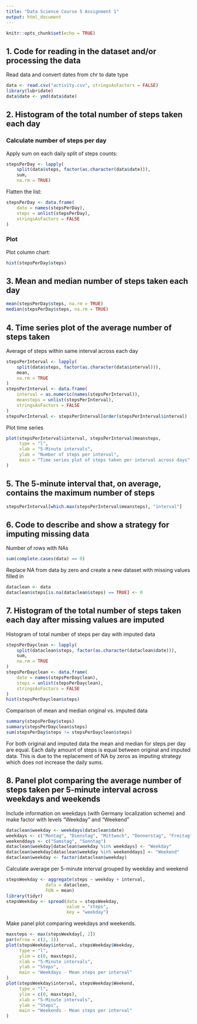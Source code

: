 ```yaml
---
title: "Data Science Course 5 Assignment 1"
output: html_document
---
```


```r
knitr::opts_chunk$set(echo = TRUE)
```

## 1. Code for reading in the dataset and/or processing the data

Read data and convert dates from chr to date type
```r
data <- read.csv("activity.csv", stringsAsFactors = FALSE)
library(lubridate)
data$date <- ymd(data$date)
```

## 2. Histogram of the total number of steps taken each day

### Calculate number of steps per day

Apply sum on each daily split of steps counts:
```r
stepsPerDay <- lapply(
    split(data$steps, factor(as.character(data$date))),
    sum,
    na.rm = TRUE)
```

Flatten the list:
```r
stepsPerDay <- data.frame(
    date = names(stepsPerDay),
    steps = unlist(stepsPerDay),
    stringsAsFactors = FALSE
)
```

### Plot

Plot column chart:
```r
hist(stepsPerDay$steps)
```


## 3. Mean and median number of steps taken each day
```r
mean(stepsPerDay$steps, na.rm = TRUE)
median(stepsPerDay$steps, na.rm = TRUE)
```

## 4. Time series plot of the average number of steps taken

Average of steps within same interval across each day
```r
stepsPerInterval <- lapply(
    split(data$steps, factor(as.character(data$interval))),
    mean,
    na.rm = TRUE
)
stepsPerInterval <- data.frame(
    interval = as.numeric(names(stepsPerInterval)),
    meansteps = unlist(stepsPerInterval),
    stringsAsFactors = FALSE
)
stepsPerInterval <- stepsPerInterval[order(stepsPerInterval$interval) ,]
```

Plot time series
```r
plot(stepsPerInterval$interval, stepsPerInterval$meansteps,
     type = "l",
     xlab = "5-Minute intervals",
     ylab = "Number of steps per interval",
     main = "Time series plot of steps taken per interval across days"
)
```

## 5. The 5-minute interval that, on average, contains the maximum number of steps
```r
stepsPerInterval[which.max(stepsPerInterval$meansteps), "interval"]
```

## 6. Code to describe and show a strategy for imputing missing data

Number of rows with NAs
```r
sum(complete.cases(data) == 0)
```

Replace NA from data by zero and create a new dataset with missing values filled in
```r
dataclean <- data
dataclean$steps[is.na(dataclean$steps) == TRUE] <- 0
```

## 7. Histogram of the total number of steps taken each day after missing values are imputed
Histogram of total number of steps per day with imputed data
```r
stepsPerDayclean <- lapply(
    split(dataclean$steps, factor(as.character(dataclean$date))),
    sum,
    na.rm = TRUE
)
stepsPerDayclean <- data.frame(
    date = names(stepsPerDayclean),
    steps = unlist(stepsPerDayclean),
    stringsAsFactors = FALSE
)
hist(stepsPerDayclean$steps)
```

Comparison of mean and median original vs. imputed data
```r
summary(stepsPerDay$steps)
summary(stepsPerDayclean$steps)
sum(stepsPerDay$steps != stepsPerDayclean$steps)
```
For both original and imputed data the mean and median for steps per day are
equal. Each daily amount of steps is equal between original and imputed data.
This is due to the replacement of NA by zeros as imputing strategy which
does not increase the daily sums.

## 8. Panel plot comparing the average number of steps taken per 5-minute interval across weekdays and weekends

Include information on weekdays (with Germany localization scheme) and make
factor with levels "Weekday" and "Weekend"
```r
dataclean$weekday <- weekdays(dataclean$date)
weekdays <- c("Montag", "Dienstag", "Mittwoch", "Donnerstag", "Freitag")
weekenddays <- c("Samstag", "Sonntag")
dataclean$weekday[dataclean$weekday %in% weekdays] <- "Weekday"
dataclean$weekday[dataclean$weekday %in% weekenddays] <- "Weekend"
dataclean$weekday <- factor(dataclean$weekday)
```

Calculate average per 5-minute interval grouped by weekday and weekend
```r
stepsWeekday <- aggregate(steps ~ weekday + interval,
               data = dataclean,
               FUN = mean)
library(tidyr)
stepsWeekday <- spread(data = stepsWeekday,
                       value = "steps",
                       key = "weekday")
```

Make panel plot comparing weekdays and weekends.
```r
maxsteps <- max(stepsWeekday[, 2])
par(mfrow = c(2, 1))
plot(stepsWeekday$interval, stepsWeekday$Weekday,
     type = "l",
     ylim = c(0, maxsteps),
     xlab = "5-Minute intervals",
     ylab = "Steps",
     main = "Weekdays - Mean steps per interval"
)
plot(stepsWeekday$interval, stepsWeekday$Weekend,
     type = "l",
     ylim = c(0, maxsteps),
     xlab = "5-Minute intervals",
     ylab = "Steps",
     main = "Weekends - Mean steps per interval"
)
```